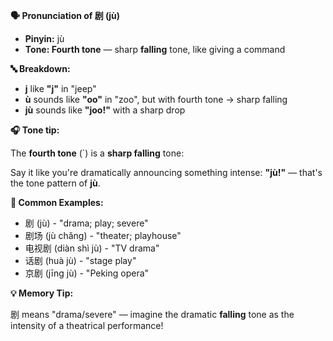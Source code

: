 **🗣️ Pronunciation of 剧 (jù)**

- **Pinyin:** jù
- **Tone: Fourth tone** — sharp **falling** tone, like giving a command

**🔤 Breakdown:**

- **j** like **"j"** in "jeep"
- **ù** sounds like **"oo"** in "zoo", but with fourth tone → sharp falling
- **jù** sounds like **"joo!"** with a sharp drop

**🎧 Tone tip:**

The **fourth tone** (`) is a **sharp falling** tone:

Say it like you're dramatically announcing something intense: **"jù!"** — that's the tone pattern of
**jù**.

**📝 Common Examples:**

- 剧 (jù) - "drama; play; severe"
- 剧场 (jù chǎng) - "theater; playhouse"
- 电视剧 (diàn shì jù) - "TV drama"
- 话剧 (huà jù) - "stage play"
- 京剧 (jīng jù) - "Peking opera"

**💡 Memory Tip:**

剧 means "drama/severe" — imagine the dramatic **falling** tone as the intensity of a theatrical
performance!
